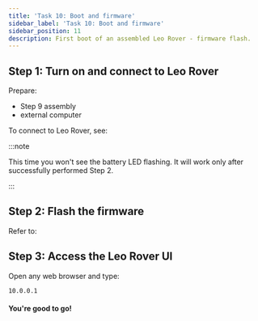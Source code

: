 ```yaml
---
title: 'Task 10: Boot and firmware'
sidebar_label: 'Task 10: Boot and firmware'
sidebar_position: 11
description: First boot of an assembled Leo Rover - firmware flash.
---
```


## Step 1: Turn on and connect to Leo Rover

Prepare:

- Step 9 assembly
- external computer

<ImageZoom
  loading="eager"
  src="/img/docs_images/leo-rover/manuals/boot-and-firmware/boot-and-firmware-1.webp"
  width="1200"
  height="802"
/>

To connect to Leo Rover, see:

<LinkButton
  to="/docs/leo-rover/guides/connect-to-rover-ap"
  title="Connect to Leo Rover AP"
/>

:::note

This time you won't see the battery LED flashing. It will work only after
successfully performed Step 2.

:::

## Step 2: Flash the firmware

Refer to:

<LinkButton
  to="/docs/leo-rover/guides/firmware-update"
  title="Firmware update"
/>

## Step 3: Access the Leo Rover UI

Open any web browser and type:

```
10.0.0.1
```

<ImageZoom
  src="/img/docs_images/leo-rover/getting-started/leo-ui.webp"
  width="1888"
  height="1080"
/>

#### You're good to go!
